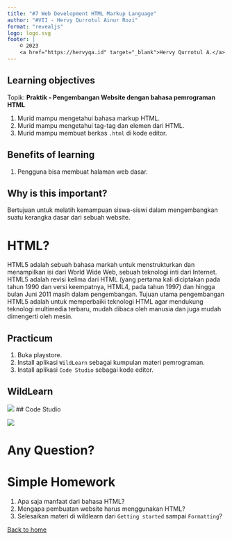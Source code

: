 ```yaml
---
title: "#7 Web Development HTML Markup Language"
author: "#VII - Hervy Qurrotul Ainur Rozi"
format: "revealjs"
logo: logo.svg
footer: |
    © 2023
    <a href="https://hervyqa.id" target="_blank">Hervy Qurrotul A.</a>
---
```


## Learning objectives {.smaller}

Topik: **Praktik - Pengembangan Website dengan bahasa pemrograman HTML**

1. Murid mampu mengetahui bahasa markup HTML.
1. Murid mampu mengetahui tag-tag dan elemen dari HTML.
1. Murid mampu membuat berkas `.html` di kode editor.

## Benefits of learning {.smaller}

1. Pengguna bisa membuat halaman web dasar.

## Why is this important? {.smaller}

Bertujuan untuk melatih kemampuan siswa-siswi dalam mengembangkan suatu kerangka dasar dari sebuah website.

# HTML?

HTML5 adalah sebuah bahasa markah untuk menstrukturkan dan menampilkan isi dari World Wide Web, sebuah teknologi inti dari Internet. HTML5 adalah revisi kelima dari HTML (yang pertama kali diciptakan pada tahun 1990 dan versi keempatnya, HTML4, pada tahun 1997) dan hingga bulan Juni 2011 masih dalam pengembangan. Tujuan utama pengembangan HTML5 adalah untuk memperbaiki teknologi HTML agar mendukung teknologi multimedia terbaru, mudah dibaca oleh manusia dan juga mudah dimengerti oleh mesin.

## Practicum

1. Buka playstore.
1. Install aplikasi `WildLearn` sebagai kumpulan materi pemrograman.
1. Install aplikasi `Code Studio` sebagai kode editor.

## WildLearn

![](img/wildlearn.webp)
## Code Studio

![](img/code_studio.webp)

# Any Question? {background-color="rgb(10, 132, 81)"}

# Simple Homework

1. Apa saja manfaat dari bahasa HTML?
1. Mengapa pembuatan website harus menggunakan HTML?
1. Selesaikan materi di wildlearn dari `Getting started` sampai `Formatting`?

[Back to home](/)
